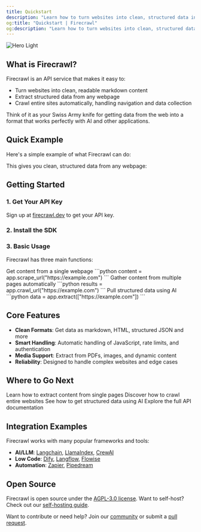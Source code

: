 ```yaml
---
title: Quickstart
description: "Learn how to turn websites into clean, structured data in minutes"
og:title: "Quickstart | Firecrawl"
og:description: "Learn how to turn websites into clean, structured data in minutes"
---
```



<img className="block" src="/images/hero.png" alt="Hero Light" />

## What is Firecrawl?

Firecrawl is an API service that makes it easy to:
- Turn websites into clean, readable markdown content
- Extract structured data from any webpage 
- Crawl entire sites automatically, handling navigation and data collection

Think of it as your Swiss Army knife for getting data from the web into a format that works perfectly with AI and other applications.

## Quick Example

Here's a simple example of what Firecrawl can do:

<CodeGroup>
<ScrapePython />
<ScrapeNode />
<ScrapeCURL />
</CodeGroup>

This gives you clean, structured data from any webpage:

<ScrapeResponse />

## Getting Started

### 1. Get Your API Key

Sign up at [firecrawl.dev](https://firecrawl.dev) to get your API key.

### 2. Install the SDK 

<CodeGroup>
<InstallationPython />
<InstallationNode />
<InstallationGo />
<InstallationRust />
</CodeGroup>

### 3. Basic Usage

Firecrawl has three main functions:

<CardGroup>
  <Card title="Scrape" icon="screwdriver-wrench">
    Get content from a single webpage
    ```python
    content = app.scrape_url("https://example.com")
    ```
  </Card>
  <Card title="Crawl" icon="spider">
    Gather content from multiple pages automatically
    ```python
    results = app.crawl_url("https://example.com")
    ```
  </Card>
  <Card title="Extract" icon="code">
    Pull structured data using AI
    ```python
    data = app.extract(["https://example.com"])
    ```
  </Card>
</CardGroup>

## Core Features

- **Clean Formats**: Get data as markdown, HTML, structured JSON and more
- **Smart Handling**: Automatic handling of JavaScript, rate limits, and authentication
- **Media Support**: Extract from PDFs, images, and dynamic content
- **Reliability**: Designed to handle complex websites and edge cases

## Where to Go Next

<CardGroup>
  <Card title="Scraping Guide" icon="book" href="/features/scrape">
    Learn how to extract content from single pages
  </Card>
  <Card title="Crawling Guide" icon="spider" href="/features/crawl">
    Discover how to crawl entire websites
  </Card>
  <Card title="Data Extraction" icon="wand-magic-sparkles" href="/features/extract">
    See how to get structured data using AI
  </Card>
  <Card title="API Reference" icon="code" href="/api-reference/introduction">
    Explore the full API documentation
  </Card>
</CardGroup>

## Integration Examples

Firecrawl works with many popular frameworks and tools:

- **AI/LLM**: [Langchain](https://python.langchain.com/docs/integrations/document_loaders/firecrawl/), [LlamaIndex](https://docs.llamaindex.ai/en/latest/examples/data_connectors/WebPageDemo/#using-firecrawl-reader), [CrewAI](https://docs.crewai.com/)
- **Low Code**: [Dify](https://dify.ai/blog/dify-ai-blog-integrated-with-firecrawl), [Langflow](https://docs.langflow.org/), [Flowise](https://docs.flowiseai.com/integrations/langchain/document-loaders/firecrawl)
- **Automation**: [Zapier](https://zapier.com/apps/firecrawl/integrations), [Pipedream](https://pipedream.com/apps/firecrawl/)

## Open Source

Firecrawl is open source under the [AGPL-3.0 license](https://github.com/mendableai/firecrawl/blob/main/LICENSE). Want to self-host? Check out our [self-hosting guide](/contributing/self-host).

Want to contribute or need help? Join our [community](https://github.com/mendableai/firecrawl) or submit a [pull request](https://github.com/mendableai/firecrawl/blob/main/CONTRIBUTING.md).